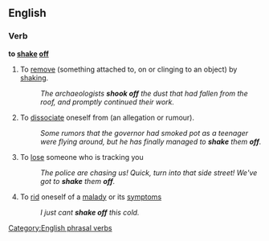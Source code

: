 ==English==

===Verb===
'''to [[shake]] [[off]]''' {{transitive}}

# To [[remove]] (something attached to, on or clinging to an object) by [[shake|shaking]].
#: ''The archaeologists '''shook off''' the dust that had fallen from the roof, and promptly continued their work.''
# To [[dissociate]] oneself from (an allegation or rumour).
#: ''Some rumors that the governor had smoked pot as a teenager were flying around, but he has finally managed to '''shake''' them '''off'''.''
# To [[lose]] someone who is tracking you
#: ''The police are chasing us! Quick, turn into that side street! We've got to '''shake''' them '''off'''.''
# To [[rid]] oneself of a [[malady]] or its [[symptom]]s
#: ''I just cant '''shake off''' this cold.''

[[Category:English phrasal verbs]]